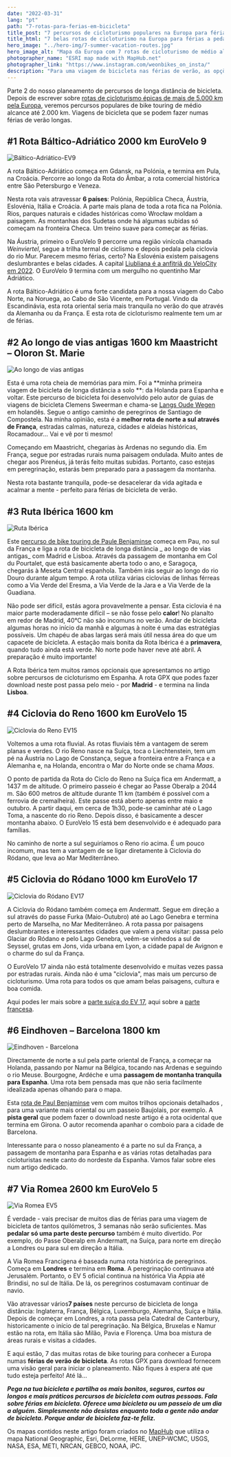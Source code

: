 ```yaml
---
date: "2022-03-31"
lang: "pt"
path: "7-rotas-para-ferias-em-bicicleta"
title_post: "7 percursos de cicloturismo populares na Europa para férias de verão"
title_html: "7 belas rotas de cicloturismo na Europa para férias a pedalar"
hero_image: "../hero-img/7-summer-vacation-routes.jpg"
hero_image_alt: "Mapa da Europa com 7 rotas de cicloturismo de médio alcance"
photographer_name: "ESRI map made with MapHub.net"
photographer_link: "https://www.instagram.com/weonbikes_on_insta/"
description: "Para uma viagem de bicicleta nas férias de verão, as opções de percursos de bike touring na Europa são infinitas. Podes ler sobre as 7 rotas mais populares com download de ficheiro GPX para ficares a conhecer países e pessoas a pedalar."
---
```



Parte 2 do nosso planeamento de percursos de longa distância de bicicleta. Depois de escrever sobre [rotas de cicloturismo épicas de mais de 5.000 km pela Europa](https://weonbikes.com/en/blog/7-cycling-routes-europe-north-to-south/), veremos percursos populares de bike touring de médio alcance até 2.000 km. Viagens de bicicleta que se podem fazer numas férias de verão longas.

<SevenRoutesDownload link="https://drive.google.com/drive/folders/1DxlsSu0MWAGoVi_AGRZ8youXCGLd-ad5?usp=sharing" />

## #1 Rota Báltico-Adriático 2000 km EuroVelo 9

![Báltico-Adriático-EV9](../img/Baltic-Adriatic-EV9.jpg)

A rota Báltico-Adriático começa em Gdansk, na Polónia, e termina em Pula, na Croácia. Percorre ao longo da Rota do Âmbar, a rota comercial histórica entre São Petersburgo e Veneza.

Nesta rota vais atravessar **6 países**: Polónia, República Checa, Áustria, Eslovénia, Itália e Croácia. A parte mais plana de toda a rota fica na Polónia. Rios, parques naturais e cidades históricas como Wrocław moldam a paisagem. As montanhas dos Sudetas onde há algumas subidas só começam na fronteira Checa. Um treino suave para começar as férias.

Na Áustria, primeiro o EuroVelo 9 percorre uma região vinícola chamada _Weinviertel_, segue a trilha termal de ciclismo e depois pedala pela ciclovia do rio Mur. Parecem mesmo férias, certo? Na Eslovénia existem paisagens deslumbrantes e belas cidades. A capital [Liubliana é a anfitriã do VeloCity em 2022](https://www.velo-city2022.com/en/). O EuroVelo 9 termina com um mergulho no quentinho Mar Adriático.

A rota Báltico-Adriático é uma forte candidata para a nossa viagem do Cabo Norte, na Noruega, ao Cabo de São Vicente, em Portugal. Vindo da Escandinávia, esta rota oriental seria mais tranquila no verão do que através da Alemanha ou da França. E esta rota de cicloturismo realmente tem um ar de férias.

## #2 Ao longo de vias antigas 1600 km Maastricht – Oloron St. Marie

![Ao longo de vias antigas](../img/Oude-Wegen.jpg)

Esta é uma rota cheia de memórias para mim. Foi a **minha primeira viagem de bicicleta de longa distância a solo **: da Holanda para Espanha e voltar. Este percurso de bicicleta foi desenvolvido pelo autor de guias de viagens de bicicleta Clemens Sweerman e chama-se [Langs Oude Wegen](https://www.europafietsers.nl/fietsroutes/langs-oude-wegen-en-pelgrimssteden/) em holandês. Segue o antigo caminho de peregrinos de Santiago de Compostela. Na minha opinião, esta é a **melhor rota de norte a sul através de França**, estradas calmas, natureza, cidades e aldeias históricas, Rocamadour... Vai e vê por ti mesmo!

Começando em Maastricht, chegarias às Ardenas no segundo dia. Em França, segue por estradas rurais numa paisagem ondulada. Muito antes de chegar aos Pirenéus, já terás feito muitas subidas. Portanto, caso estejas em peregrinação, estarás bem preparado para a passagem da montanha.

Nesta rota bastante tranquila, pode-se desacelerar da vida agitada e acalmar a mente - perfeito para férias de bicicleta de verão.

## #3 Ruta Ibérica 1600 km

![Ruta Ibérica](../img/Ruta-Iberica.jpg)

Este [percurso de bike touring de Paule Benjaminse](https://www.europafietsers.nl/fietsroutes/fietsen-naar-barcelona/) começa em Pau, no sul da França e liga a rota de bicicleta de longa distância _ ao longo de vias antigas_ com Madrid e Lisboa. Através da passagem de montanha em Col du Pourtalet, que está basicamente aberta todo o ano, e Saragoça, chegarás à Meseta Central espanhola. Também irás seguir ao longo do rio Douro durante algum tempo. A rota utiliza várias ciclovias de linhas férreas como a Via Verde del Eresma, a Via Verde de la Jara e a Via Verde de la Guadiana.

Não pode ser difícil, estás agora provavelmente a pensar. Esta ciclovia é na maior parte moderadamente difícil – se não fosse pelo **calor**! No planalto em redor de Madrid, 40°C não são incomuns no verão. Andar de bicicleta algumas horas no início da manhã e algumas à noite é uma das estratégias possíveis. Um chapéu de abas largas será mais útil nessa área do que um capacete de bicicleta. A estação mais bonita da Rota Ibérica é a **primavera**, quando tudo ainda está verde. No norte pode haver neve até abril. A preparação é muito importante!

A Rota Ibérica tem muitos ramos opcionais que apresentamos no artigo sobre percursos de cicloturismo em Espanha. A rota GPX que podes fazer download neste post passa pelo meio - por **Madrid** - e termina na linda **Lisboa**.

## #4 Ciclovia do Reno 1600 km EuroVelo 15

![Ciclovia do Reno EV15](../img/Rhine-Route-EV15.jpg)

Voltemos a uma rota fluvial. As rotas fluviais têm a vantagem de serem planas e verdes. O rio Reno nasce na Suíça, toca o Liechtenstein, tem um pé na Áustria no Lago de Constança, segue a fronteira entre a França e a Alemanha e, na Holanda, encontra o Mar do Norte onde se chama _Maas_.

O ponto de partida da Rota do Ciclo do Reno na Suíça fica em Andermatt, a 1437 m de altitude. O primeiro passeio é chegar ao Passe Oberalp a 2044 m. São 600 metros de altitude durante 11 km (também é possível com a ferrovia de cremalheira). Este passe está aberto apenas entre maio e outubro. A partir daqui, em cerca de 1h30, pode-se caminhar até o Lago Toma, a nascente do rio Reno. Depois disso, é basicamente a descer montanha abaixo. O EuroVelo 15 está bem desenvolvido e é adequado para famílias.

No caminho de norte a sul seguiríamos o Reno rio acima. É um pouco incomum, mas tem a vantagem de se ligar diretamente à Ciclovia do Ródano, que leva ao Mar Mediterrâneo.

## #5 Ciclovia do Ródano 1000 km EuroVelo 17

![Ciclovia do Ródano EV17](../img/Rhone-Route-EV17.jpg)

A Ciclovia do Ródano também começa em Andermatt. Segue em direção a sul através do passe Furka (Maio-Outubro) até ao Lago Genebra e termina perto de Marselha, no Mar Mediterrâneo. A rota passa por paisagens deslumbrantes e interessantes cidades que valem a pena visitar: passa pelo Glaciar do Ródano e pelo Lago Genebra, veêm-se vinhedos a sul de Seyssel, grutas em Jons, vida urbana em Lyon, a cidade papal de Avignon e o charme do sul da França.

O EuroVelo 17 ainda não está totalmente desenvolvido e muitas vezes passa por estradas rurais. Ainda não é uma "ciclovia", mas mais um percurso de cicloturismo. Uma rota para todos os que amam belas paisagens, cultura e boa comida.

Aqui podes ler mais sobre a [parte suíça do EV 17](https://www.schweizmobil.ch/en/cycling-in-switzerland/route-01.html), aqui sobre a [parte francesa](https://en.viarhona.com/cycle-route).

## #6 Eindhoven – Barcelona 1800 km

![Eindhoven - Barcelona](../img/Eindhoven-Barcelona.jpg)

Directamente de norte a sul pela parte oriental de França, a começar na Holanda, passando por Namur na Bélgica, tocando nas Ardenas e seguindo o rio Meuse. Bourgogne, Ardéche e uma **passagem de montanha tranquila para Espanha**. Uma rota bem pensada mas que não seria facilmente idealizada apenas olhando para o mapa.

Esta [rota de Paul Benjaminse](https://www.europafietsers.nl/fietsroutes/fietsen-naar-barcelona/) vem com muitos trilhos opcionais detalhados , para uma variante mais oriental ou um passeio Baujolais, por exemplo. A **pista geral** que podem fazer o download neste artigo é a rota ocidental que termina em Girona. O autor recomenda apanhar o comboio para a cidade de Barcelona.

Interessante para o nosso planeamento é a parte no sul da França, a passagem de montanha para Espanha e as várias rotas detalhadas para cicloturistas neste canto do nordeste da Espanha. Vamos falar sobre eles num artigo dedicado.

## #7 Via Romea 2600 km EuroVelo 5

![Via Romea EV5](../img/ViaRomea-EV5.jpg)

É verdade - vais precisar de muitos dias de férias para uma viagem de bicicleta de tantos quilómetros, 3 semanas não serão suficientes. Mas **pedalar só uma parte deste percurso** também é muito divertido. Por exemplo, do Passe Oberalp em Andermatt, na Suíça, para norte em direção a Londres ou para sul em direção a Itália.

A Via Romea Francigena é baseada numa rota histórica de peregrinos. Começa em **Londres** e termina em **Roma**. A peregrinação continuava até Jerusalém. Portanto, o EV 5 oficial continua na histórica Via Appia até Brindisi, no sul de Itália. De lá, os peregrinos costumavam continuar de navio.

Vão atravessar vários**7 países** neste percurso de bicicleta de longa distância: Inglaterra, França, Bélgica, Luxemburgo, Alemanha, Suíça e Itália. Depois de começar em Londres, a rota passa pela Catedral de Canterbury, historicamente o início de tal peregrinação. Na Bélgica, Bruxelas e Namur estão na rota, em Itália são Milão, Pavia e Florença. Uma boa mistura de áreas rurais e visitas a cidades.

E aqui estão, 7 das muitas rotas de bike touring para conhecer a Europa numas **férias de verão de bicicleta**. As rotas GPX para download fornecem uma visão geral para iniciar o planeamento. Não fiques à espera até que tudo esteja perfeito! Até lá...

**_Pega na tua bicicleta e partilha os mais bonitos, seguros, curtos ou longos e mais práticos percursos de bicicleta com outras pessoas. Fala sobre férias em bicicleta. Oferece uma bicicleta ou um passeio de um dia a alguém. Simplesmente não desistas enquanto toda a gente não andar de bicicleta. Porque andar de bicicleta faz-te feliz._**

<SevenRoutesDownload link="https://drive.google.com/drive/folders/1DxlsSu0MWAGoVi_AGRZ8youXCGLd-ad5?usp=sharing" />

Os mapas contidos neste artigo foram criados no [MapHub](https://maphub.net/) que utiliza o mapa National Geographic, Esri, DeLorme, HERE, UNEP-WCMC, USGS, NASA, ESA, METI, NRCAN, GEBCO, NOAA, iPC.
